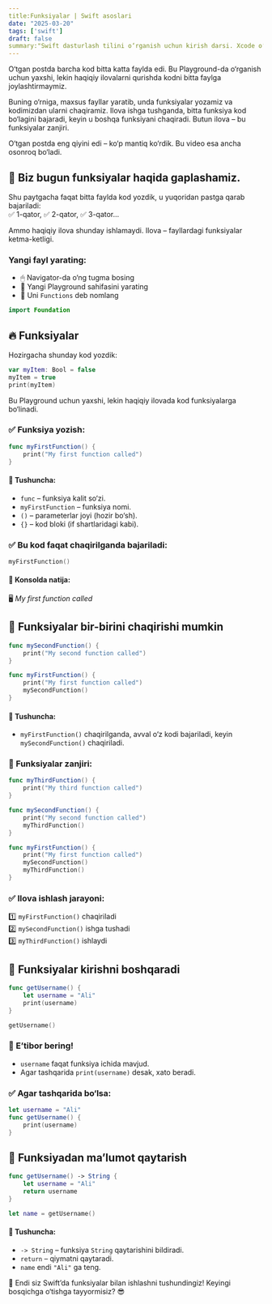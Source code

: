 ```yaml
---
title:Funksiyalar | Swift asoslari
date: "2025-03-20"
tags: ['swift']
draft: false
summary:"Swift dasturlash tilini o‘rganish uchun kirish darsi. Xcode o‘rnatish, Playground yaratish va asosiy tushunchalar."
---
```

O‘tgan postda barcha kod bitta katta faylda edi. Bu Playground-da o‘rganish uchun yaxshi, lekin haqiqiy ilovalarni qurishda kodni bitta faylga joylashtirmaymiz.  

Buning o‘rniga, maxsus fayllar yaratib, unda funksiyalar yozamiz va kodimizdan ularni chaqiramiz. Ilova ishga tushganda, bitta funksiya kod bo‘lagini bajaradi, keyin u boshqa funksiyani chaqiradi. Butun ilova – bu funksiyalar zanjiri.  

O‘tgan postda eng qiyini edi – ko‘p mantiq ko‘rdik. Bu video esa ancha osonroq bo‘ladi.  

## 🔹 Biz bugun funksiyalar haqida gaplashamiz.  

Shu paytgacha faqat bitta faylda kod yozdik, u yuqoridan pastga qarab bajariladi:  
✅ 1-qator, ✅ 2-qator, ✅ 3-qator...  

Ammo haqiqiy ilova shunday ishlamaydi. Ilova – fayllardagi funksiyalar ketma-ketligi.  

### Yangi fayl yarating:  

- 🖱 Navigator-da o‘ng tugma bosing  
- 📄 Yangi Playground sahifasini yarating  
- 📝 Uni `Functions` deb nomlang  

```swift
import Foundation
```

## 🔥 Funksiyalar  

Hozirgacha shunday kod yozdik:  

```swift
var myItem: Bool = false
myItem = true
print(myItem)
```

Bu Playground uchun yaxshi, lekin haqiqiy ilovada kod funksiyalarga bo‘linadi.  

### ✅ Funksiya yozish:  

```swift
func myFirstFunction() {
    print("My first function called")
}
```

#### 📌 Tushuncha:  
- `func` – funksiya kalit so‘zi.  
- `myFirstFunction` – funksiya nomi.  
- `()` – parameterlar joyi (hozir bo‘sh).  
- `{}` – kod bloki (if shartlaridagi kabi).  

### ✅ Bu kod faqat chaqirilganda bajariladi:  

```swift
myFirstFunction()
```

#### 📢 Konsolda natija:  
🖥 *My first function called*  

## 🔄 Funksiyalar bir-birini chaqirishi mumkin  

```swift
func mySecondFunction() {
    print("My second function called")
}

func myFirstFunction() {
    print("My first function called")
    mySecondFunction()
}
```

#### 📌 Tushuncha:  
- `myFirstFunction()` chaqirilganda, avval o‘z kodi bajariladi, keyin `mySecondFunction()` chaqiriladi.  

### 🔗 Funksiyalar zanjiri:  

```swift
func myThirdFunction() {
    print("My third function called")
}

func mySecondFunction() {
    print("My second function called")
    myThirdFunction()
}

func myFirstFunction() {
    print("My first function called")
    mySecondFunction()
    myThirdFunction()
}
```

### ✅ Ilova ishlash jarayoni:  
1️⃣ `myFirstFunction()` chaqiriladi  
2️⃣ `mySecondFunction()` ishga tushadi  
3️⃣ `myThirdFunction()` ishlaydi  

## 🔐 Funksiyalar kirishni boshqaradi  

```swift
func getUsername() {
    let username = "Ali"
    print(username)
}

getUsername()
```

### 🔹 E’tibor bering!  
- `username` faqat funksiya ichida mavjud.  
- Agar tashqarida `print(username)` desak, xato beradi.  

### ✅ Agar tashqarida bo‘lsa:  

```swift
let username = "Ali"
func getUsername() {
    print(username)
}
```

## 🎯 Funksiyadan ma’lumot qaytarish  

```swift
func getUsername() -> String {
    let username = "Ali"
    return username
}

let name = getUsername()
```

#### 📌 Tushuncha:  
- `-> String` – funksiya `String` qaytarishini bildiradi.  
- `return` – qiymatni qaytaradi.  
- `name` endi `"Ali"` ga teng.  

🚀 Endi siz Swift’da funksiyalar bilan ishlashni tushundingiz! Keyingi bosqichga o‘tishga tayyormisiz? 😎

